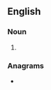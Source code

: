 ==English==

===Noun===
{{head|en|noun form}}

# {{plural of|upspring|lang=en}}

===Anagrams===
* {{anagrams|en|a=ginpprssu|springs up}}